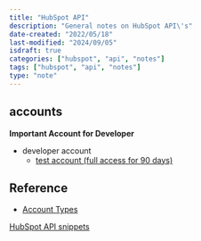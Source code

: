 ```yaml
---
title: "HubSpot API"
description: "General notes on HubSpot API\'s"
date-created: "2022/05/18"
last-modified: "2024/09/05"
isdraft: true
categories: ["hubspot", "api", "notes"]
tags: ["hubspot", "api", "notes"]
type: "note"
---
```


## accounts

**Important Account for Developer**

- developer account
  - [test account (full access for 90 days)](https://developers.hubspot.com/docs/api/creating-test-accounts?_ga=2.221701912.1666960614.1652703028-1851930813.1642977339)

## Reference

- [Account Types](https://developers.hubspot.com/docs/api/account-types?_ga=2.252168841.1666960614.1652703028-1851930813.1642977339)

[HubSpot API snippets](https://github.com/HubSpot/hubspot-academy-tutorials/tree/master/getting-started-with-hubspot-apis)
